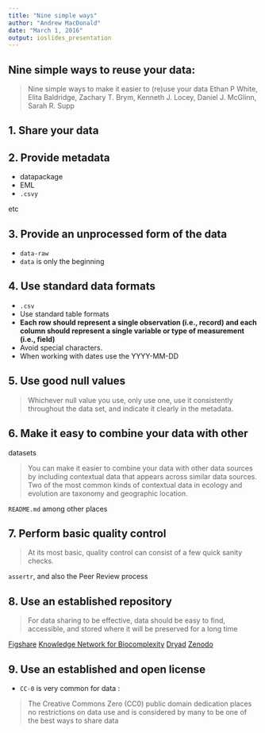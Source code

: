 ```yaml
---
title: "Nine simple ways"
author: "Andrew MacDonald"
date: "March 1, 2016"
output: ioslides_presentation
---
```


## Nine simple ways to reuse your data:

> Nine simple ways to make it easier to (re)use your data
Ethan P White, Elita Baldridge, Zachary T. Brym, Kenneth J. Locey, Daniel J. McGlinn, Sarah R. Supp

## 1. Share your data

## 2. Provide metadata

* datapackage
* EML
* `.csvy`

etc

## 3. Provide an unprocessed form of the data

* `data-raw`
* `data` is only the beginning

## 4. Use standard data formats {.build}

* `.csv`
* Use standard table formats
* **Each row should represent a single observation
(i.e., record) and each column should represent a
single variable or type of measurement (i.e., field)**
* Avoid special characters.
* When working with dates use the YYYY-MM-DD

## 5. Use good null values

> Whichever null value you use, only use one,
use it consistently throughout the data set, and indicate
it clearly in the metadata.

## 6. Make it easy to combine your data with other
datasets

> You can make it easier to combine your data with other data sources by including contextual data that appears across similar data sources.
Two of the most common kinds of contextual data in
ecology and evolution are taxonomy and geographic
location.

`README.md` among other places

## 7. Perform basic quality control

> At its most basic, quality control can consist of a few
quick sanity checks.

`assertr`, and also the Peer Review process

## 8. Use an established repository

> For data sharing to be effective, data should be easy
to find, accessible, and stored where it will be preserved
for a long time

[Figshare]()
[Knowledge Network for Biocomplexity]()
[Dryad]()
[Zenodo]()


## 9. Use an established and open license

* `CC-0` is very common for data :

> The Creative Commons Zero (CC0) public domain
dedication places no restrictions on data use and is
considered by many to be one of the best ways to share
data